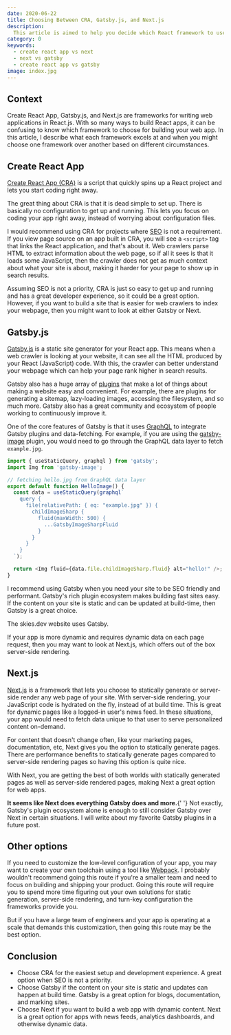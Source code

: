```yaml
---
date: 2020-06-22
title: Choosing Between CRA, Gatsby.js, and Next.js
description:
  This article is aimed to help you decide which React framework to use.
category: 0
keywords:
  - create react app vs next
  - next vs gatsby
  - create react app vs gatsby
image: index.jpg
---
```


## Context

Create React App, Gatsby.js, and Next.js are frameworks for writing web
applications in React.js. With so many ways to build React apps, it can be
confusing to know which framework to choose for building your web app. In this
article, I describe what each framework excels at and when you might choose one
framework over another based on different circumstances.

## Create React App

[Create React App (CRA)](https://github.com/facebook/create-react-app) is a
script that quickly spins up a React project and lets you start coding right
away.

The great thing about CRA is that it is dead simple to set up. There is
basically no configuration to get up and running. This lets you focus on coding
your app right away, instead of worrying about configuration files.

I would recommend using CRA for projects where
[SEO](https://en.wikipedia.org/wiki/Search_engine_optimization) is not a
requirement. If you view page source on an app built in CRA, you will see a
`<script>` tag that links the React application, and that's about it. Web
crawlers parse HTML to extract information about the web page, so if all it sees
is that it loads some JavaScript, then the crawler does not get as much context
about what your site is about, making it harder for your page to show up in
search results.

Assuming SEO is not a priority, CRA is just so easy to get up and running and
has a great developer experience, so it could be a great option. However, if you
want to build a site that is easier for web crawlers to index your webpage, then
you might want to look at either Gatsby or Next.

## Gatsby.js

[Gatsby.js](https://www.gatsbyjs.org/) is a static site generator for your React
app. This means when a web crawler is looking at your website, it can see all
the HTML produced by your React (JavaScript) code. With this, the crawler can
better understand your webpage which can help your page rank higher in search
results.

Gatsby also has a huge array of [plugins](https://www.gatsbyjs.org/plugins/)
that make a lot of things about making a website easy and convenient. For
example, there are plugins for generating a sitemap, lazy-loading images,
accessing the filesystem, and so much more. Gatsby also has a great community
and ecosystem of people working to continuously improve it.

One of the core features of Gatsby is that it uses
[GraphQL](https://www.gatsbyjs.org/docs/graphql/) to integrate Gatsby plugins
and data-fetching. For example, if you are using the
[gatsby-image](https://www.gatsbyjs.org/packages/gatsby-image/) plugin, you
would need to go through the GraphQL data layer to fetch `example.jpg`.

```javascript
import { useStaticQuery, graphql } from 'gatsby';
import Img from 'gatsby-image';

// fetching hello.jpg from GraphQL data layer
export default function HelloImage() {
  const data = useStaticQuery(graphql`
    query {
      file(relativePath: { eq: "example.jpg" }) {
        childImageSharp {
          fluid(maxWidth: 500) {
            ...GatsbyImageSharpFluid
          }
        }
      }
    }
  `);

  return <Img fluid={data.file.childImageSharp.fluid} alt="hello!" />;
}
```

I recommend using Gatsby when you need your site to be SEO friendly and
performant. Gatsby's rich plugin ecosystem makes building fast sites easy. If
the content on your site is static and can be updated at build-time, then Gatsby
is a great choice.

<aside>
  <p>The skies.dev website uses Gatsby.</p>
</aside>

If your app is more dynamic and requires dynamic data on each page request, then
you may want to look at Next.js, which offers out of the box server-side
rendering.

## Next.js

[Next.js](https://nextjs.org) is a framework that lets you choose to statically
generate or server-side render any web page of your site. With server-side
rendering, your JavaScript code is hydrated on the fly, instead of at build
time. This is great for dynamic pages like a logged-in user's news feed. In
these situations, your app would need to fetch data unique to that user to serve
personalized content on-demand.

For content that doesn't change often, like your marketing pages, documentation,
etc, Next gives you the option to statically generate pages. There are
performance benefits to statically generate pages compared to server-side
rendering pages so having this option is quite nice.

With Next, you are getting the best of both worlds with statically generated
pages as well as server-side rendered pages, making Next a great option for web
apps.

<aside>
  <p>
    <strong>It seems like Next does everything Gatsby does and more.</strong>{' '}
    Not exactly, Gatsby's plugin ecosystem alone is enough to still consider
    Gatsby over Next in certain situations. I will write about my favorite
    Gatsby plugins in a future post.
  </p>
</aside>

## Other options

If you need to customize the low-level configuration of your app, you may want
to create your own toolchain using a tool like
[Webpack](https://webpack.js.org/). I probably wouldn't recommend going this
route if you're a smaller team and need to focus on building and shipping your
product. Going this route will require you to spend more time figuring out your
own solutions for static generation, server-side rendering, and turn-key
configuration the frameworks provide you.

But if you have a large team of engineers and your app is operating at a scale
that demands this customization, then going this route may be the best option.

## Conclusion

- Choose CRA for the easiest setup and development experience. A great option
  when SEO is not a priority.
- Choose Gatsby if the content on your site is static and updates can happen at
  build time. Gatsby is a great option for blogs, documentation, and marking
  sites.
- Choose Next if you want to build a web app with dynamic content. Next is a
  great option for apps with news feeds, analytics dashboards, and otherwise
  dynamic data.
